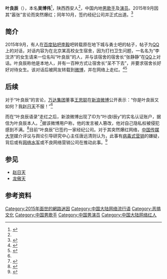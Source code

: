 {{藝人
| 姓名 = 叶良辰
| 類型 = 男艺人
| 本名 = 吴博伟
| 國籍 = {{PRC}}
| 民族 = 汉族
| 出生日期 = {{Birth date and age|1996|11|24}}
| 出生地點 = {{CHN}}[[陕西省|陕西省]][[渭南市|渭南市]]
| 職業 = 歌手、演员
| 音樂類型 = 流行
| 出道地點 = {{CHNML}}
| 出道日期 = 2015年
| 代表作 = 《做你的保护神》、《婚誓》
| 經紀公司 = 台州平英文化传播有限公司
}}

'''叶良辰'''（{{bd|1996年|11月24日||}}），本名'''吴博伟'''<ref>{{cite web|url=http://www.taihainet.com/news/finance/hot/2015-10-13/1552037.html|title=叶良辰是谁？叶良辰本人吴博伟微博资料和真实照片身份揭秘|publisher=台海网|accessdate=2015-10-14|date=2015-10-13}}{{Dead link|date=2019年12月 |bot=InternetArchiveBot |fix-attempted=yes }}</ref>，陕西西安人<ref name="凤凰网1003"/>，中国内地[[男歌手|男歌手]]及[[演员|演员]]。2015年9月因其“嚣张”言论而突然爆红；同年10月，签约经纪公司并正式出道。<ref>{{cite news |title=网红“叶良辰”签约经纪公司 录制单曲将出道 |url=http://yule.sohu.com/20151016/n423440645.shtml |accessdate=2019-06-18 |work=搜狐 |date=2015-10-16 |archive-date=2020-08-21 |archive-url=https://web.archive.org/web/20200821032551/https://yule.sohu.com/20151016/n423440645.shtml |dead-url=no }}</ref>

==简介==
2015年9月，有人在[[百度贴吧|百度贴吧]][[李毅|李毅]]吧转载原在地下城与勇士吧的帖子，帖子为[[QQ|QQ]]上的对话，对话内容为在北京某高校女生宿舍，因为打扫卫生问题，一名名为“李汶济”的女生请来一位名叫“叶良辰”的人，并与该宿舍的宿舍长“张静静”在[[QQ|QQ]]上对话。叶良辰称他是本地人，并有一百种方式让宿舍长“呆不下去”，并要求宿舍长好好对待女生。该对话后被网友转载到[[微博|微博]]，并在网络上走红。<ref name=":0">{{Cite web |url=http://ent.qq.com/a/20150927/022967.htm |title=叶良辰：一位惊世骇俗的奇男子 |accessdate=2015-09-27 |archive-date=2015-10-01 |archive-url=https://web.archive.org/web/20151001175427/http://ent.qq.com/a/20150927/022967.htm |dead-url=no }}</ref><ref name=":1">{{Cite web|url = http://fun.youth.cn/2015/1004/2271129.shtml|title = 叶良辰事件来龙去脉 叶良辰真容 叶良辰语录集锦|accessdate = |author = |date = 2015-10-04|publisher = 中国青年网|archive-url = https://web.archive.org/web/20151008010319/http://fun.youth.cn/2015/1004/2271129.shtml|archive-date = 2015-10-08|dead-url = yes}}</ref>

==后续==
对于“叶良辰”的言论，[[万达集团|万达集团]]董事[[王思聪|王思聪]]在[[新浪微博|新浪微博]]公开表示：“你是叶良辰又如何？我[[赵日天|赵日天]]不服！”<ref name=":1"/>

而在“叶良辰语录”走红之后，新浪微博出现了ID为“叶i良l辰y”的实名认证账户，据信为叶良辰本人。<ref>{{Cite web|url = http://weibo.com/u/2916541031|title = “叶良辰”的新浪微博|accessdate = |author = |date = |publisher = |archive-date = 2015-12-19|archive-url = https://web.archive.org/web/20151219015302/http://www.weibo.com/u/2916541031|dead-url = no}}</ref>据该微博用户称，他的发言被人篡改，他对自己隐私权被侵犯感到不满。<ref name="凤凰网1003">{{cite web|url=http://news.ifeng.com/a/20151003/44779730_0.shtml|title=叶良辰是西安人 发自拍照声泪控诉隐私被侵犯(图)|publisher=凤凰网|work=华商报|accessdate=2015-10-14|date=2015-10-03|archive-date=2015-10-16|archive-url=https://web.archive.org/web/20151016024754/http://news.ifeng.com/a/20151003/44779730_0.shtml|dead-url=no}}</ref>目前“叶良辰”已签约一家经纪公司。对于其突然爆红网络，[[中国传媒大学|中国传媒大学]]媒介评议与舆论引导研究中心主任唐远清则认为，此事有[[病毒式营销|病毒式营销]]的嫌疑，背后或有[[网络水军|网络水军]]或不良网络营销公司在推动此事。<ref>{{cite web|url=http://news.enorth.com.cn/system/2015/10/14/030564494.shtml|title=揭秘“叶良辰”为何走红:校园琐事引起疯狂转发|publisher=北方网|work=广州日报|author=余骏扬|date=2015-10-14|accessdate=2015-10-14|archive-date=2015-10-15|archive-url=https://web.archive.org/web/20151015155336/http://news.enorth.com.cn/system/2015/10/14/030564494.shtml|dead-url=no}}</ref>

== 参见 ==
*[[赵日天|赵日天]]
*[[龙傲天|龙傲天]]

==参考资料==
{{reflist}}

[[Category:2015年面世的網路迷因|Category:2015年面世的網路迷因]]
[[Category:中国大陆网络流行语|Category:中国大陆网络流行语]]
[[Category:恶搞文化|Category:恶搞文化]]
[[Category:中国男歌手|Category:中国男歌手]]
[[Category:中国男演员|Category:中国男演员]]
[[Category:中国大陆网络红人|Category:中国大陆网络红人]]